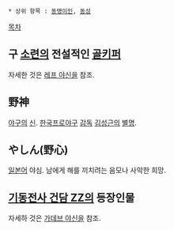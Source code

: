  * 상위 항목 : [[동명이인]], [[동성]]

[[목차]]

== 구 [[소련]]의 전설적인 [[골키퍼]] ==
자세한 것은 [[레프 야신]]을 참조.

== 野神 ==
[[야구]]의 [[신]].
[[한국프로야구]] [[감독]] [[김성근]]의 [[별명]].

== やしん(野心) ==
[[일본어]] 야심.
남에게 해를 끼치려는 음모나 사악한 희망.

== [[기동전사 건담 ZZ]]의 등장인물 ==
자세하 것은 [[가데브 야신]]을 참조.


